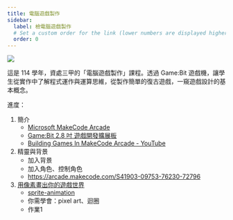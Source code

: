 ```yaml
---
title: 電腦遊戲製作
sidebar:
  label: 檢電腦遊戲製作
  # Set a custom order for the link (lower numbers are displayed higher up)
  order: 0
---
```


![](./images/game-dev-banner.png)

這是 114 學年，資處三甲的「電腦遊戲製作」課程。透過 Game:Bit 遊戲機，讓學生從實作中了解程式運作與運算思維，從製作簡單的復古遊戲，一窺遊戲設計的基本概念。

進度：

1. 簡介
   - [Microsoft MakeCode Arcade](https://arcade.makecode.com/)
   - [Game:Bit 2.8 吋 遊戲開發擴展板](https://www.icshop.com.tw/pages/circuspi-gamebit)
   - [Building Games In MakeCode Arcade - YouTube](https://www.youtube.com/playlist?list=PLllmBIfSE6xyHn7CwlL-Ld1s4Pe86YljD)
1. 精靈與背景
   - 加入背景
   - 加入角色、控制角色
   - https://arcade.makecode.com/S41903-09753-76230-72796
1. [用像素畫出你的遊戲世界](./pixel-art.mdx)
   - [sprite-animation](https://arcade.makecode.com/S38268-57073-83422-38301)
   - 你需學會：pixel art、迴圈
   - 作業1
